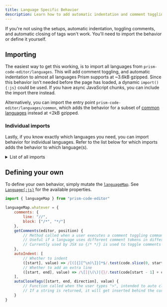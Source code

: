 ```yaml
---
title: Language Specific Behavior
description: Learn how to add automatic indentation and comment toggling.
---
```



If you're not using the setups, automatic indentation, toggling comments, and automatic closing of tags won't work. You'll need to import the behavior or define it yourself.

## Importing

The easiest way to get this working, is to import all languages from `prism-code-editor/languages`. This will add comment toggling, and automatic indentation to almost all languages Prism supports at ~3.6kB gzipped. Since this behavior isn't needed before the page has loaded, a dynamic `import(){:js}` could be used. If you have async JavaScript chunks, you can include the import there instead.

Alternatively, you can import the entry point `prism-code-editor/languages/common`, which adds the behavior for a subset of [common languages](https://github.com/FIameCaster/prism-code-editor/blob/main/package/src/languages/common.ts) instead at &lt;2kB gzipped.

### Individual imports

Lastly, if you know exactly which languages you need, you can import behavior for individual languages. Refer to the list below for which imports adds the behavior to which language(s).

<details>
	<summary>List of all imports</summary>

	The import for `ada` would be `prism-code-editor/languages/ada` for example. This list is **not** for Prism grammars.

	<table>
		<thead>
			<tr><th>Import</th><th>Languages/aliases added</th></tr>
		</thead>
		<tbody>
			<tr><td>`abap`</td><td>`abap`</td></tr>
			<tr><td>`abnf`</td><td>`abnf`</td></tr>
			<tr><td>`actionscript`</td><td>`actionscript`</td></tr>
			<tr><td>`ada`</td><td>`ada`</td></tr>
			<tr><td>`agda`</td><td>`agda`</td></tr>
			<tr><td>`al`</td><td>`al`</td></tr>
			<tr><td>`antlr4`</td><td>`g4`, and `antlr4`</td></tr>
			<tr><td>`apacheconf`</td><td>`apacheconf`</td></tr>
			<tr><td>`apex`</td><td>`apex`</td></tr>
			<tr><td>`apl`</td><td>`apl`</td></tr>
			<tr><td>`applescript`</td><td>`applescript`</td></tr>
			<tr><td>`aql`</td><td>`aql`</td></tr>
			<tr><td>`arduino`</td><td>`ino`, and `arduino`</td></tr>
			<tr><td>`arff`</td><td>`arff`</td></tr>
			<tr><td>`arturo`</td><td>`art`, and `arturo`</td></tr>
			<tr><td>`asciidoc`</td><td>`adoc`, and `asciidoc`</td></tr>
			<tr><td>`asm`</td><td>`arm-asm`, `armasm`, `asm6502`, `asmatmel`, and `nasm`</td></tr>
			<tr><td>`aspnet`</td><td>`aspnet`</td></tr>
			<tr><td>`autohotkey`</td><td>`autohotkey`</td></tr>
			<tr><td>`autoit`</td><td>`autoit`</td></tr>
			<tr><td>`avisynth`</td><td>`avs`, and `avisynth`</td></tr>
			<tr><td>`avro-idl`</td><td>`avdl`, and `avro-idl`</td></tr>
			<tr><td>`awk`</td><td>`awk`</td></tr>
			<tr><td>`bash`</td><td>`sh`, `shell`, and `bash`</td></tr>
			<tr><td>`basic`</td><td>`basic`</td></tr>
			<tr><td>`batch`</td><td>`batch`</td></tr>
			<tr><td>`bbj`</td><td>`bbj`</td></tr>
			<tr><td>`bicep`</td><td>`bicep`</td></tr>
			<tr><td>`birb`</td><td>`birb`</td></tr>
			<tr><td>`bison`</td><td>`bison`</td></tr>
			<tr><td>`bqn`</td><td>`bqn`</td></tr>
			<tr><td>`brightscript`</td><td>`brightscript`</td></tr>
			<tr><td>`bro`</td><td>`bro`</td></tr>
			<tr><td>`bsl`</td><td>`bsl`</td></tr>
			<tr><td>`cfscript`</td><td>`cfscript`</td></tr>
			<tr><td>`chaiscript`</td><td>`chaiscript`</td></tr>
			<tr><td>`cil`</td><td>`cil`</td></tr>
			<tr><td>`cilk`</td><td>`cilk-c`, `cilkc`, `cilk`, `cilk-cpp`, and `cilkcpp`</td></tr>
			<tr><td>`clike`</td><td>`clike`, `js`, `javascript`, `ts`, `typescript`, `java`, `cs`, `csharp`, `c`, `cpp`, `go`, `d`, `dart`, `flow`, and `haxe`</td></tr>
			<tr><td>`clojure`</td><td>`clojure`</td></tr>
			<tr><td>`cmake`</td><td>`cmake`</td></tr>
			<tr><td>`cobol`</td><td>`cobol`</td></tr>
			<tr><td>`coffeescript`</td><td>`coffee`, and `coffeescript`</td></tr>
			<tr><td>`concurnas`</td><td>`conc`, and `concurnas`</td></tr>
			<tr><td>`cooklang`</td><td>`cooklang`</td></tr>
			<tr><td>`coq`</td><td>`coq`</td></tr>
			<tr><td>`cshtml`</td><td>`razor`, and `cshtml`</td></tr>
			<tr><td>`css`</td><td>`css`, `less`, `scss`, and `sass`</td></tr>
			<tr><td>`cue`</td><td>`cue`</td></tr>
			<tr><td>`cypher`</td><td>`cypher`</td></tr>
			<tr><td>`dataweave`</td><td>`dataweave`</td></tr>
			<tr><td>`dax`</td><td>`dax`</td></tr>
			<tr><td>`dhall`</td><td>`dhall`</td></tr>
			<tr><td>`django`</td><td>`jinja2`, and `django`</td></tr>
			<tr><td>`dns-zone-file`</td><td>`dns-zone`, and `dns-zone-file`</td></tr>
			<tr><td>`docker`</td><td>`dockerfile`, and `docker`</td></tr>
			<tr><td>`dot`</td><td>`gv`, and `dot`</td></tr>
			<tr><td>`ebnf`</td><td>`ebnf`</td></tr>
			<tr><td>`editorconfig`</td><td>`editorconfig`</td></tr>
			<tr><td>`eiffel`</td><td>`eiffel`</td></tr>
			<tr><td>`ejs`</td><td>`ejs`</td></tr>
			<tr><td>`elixir`</td><td>`elixir`</td></tr>
			<tr><td>`elm`</td><td>`elm`</td></tr>
			<tr><td>`erb`</td><td>`erb`</td></tr>
			<tr><td>`erlang`</td><td>`erlang`</td></tr>
			<tr><td>`etlua`</td><td>`etlua`</td></tr>
			<tr><td>`excel-formula`</td><td>`xlsx`, `xls`, and `excel-formula`</td></tr>
			<tr><td>`factor`</td><td>`factor`</td></tr>
			<tr><td>`false`</td><td>`false`</td></tr>
			<tr><td>`firestore-security-rules`</td><td>`firestore-security-rules`</td></tr>
			<tr><td>`fortran`</td><td>`fortran`</td></tr>
			<tr><td>`fsharp`</td><td>`fsharp`</td></tr>
			<tr><td>`ftl`</td><td>`ftl`</td></tr>
			<tr><td>`gap`</td><td>`gap`</td></tr>
			<tr><td>`gcode`</td><td>`gcode`</td></tr>
			<tr><td>`gdscript`</td><td>`gdscript`</td></tr>
			<tr><td>`gettext`</td><td>`gettext`</td></tr>
			<tr><td>`gherkin`</td><td>`gherkin`</td></tr>
			<tr><td>`git`</td><td>`git`</td></tr>
			<tr><td>`glsl`</td><td>`glsl`, and `hlsl`</td></tr>
			<tr><td>`gml`</td><td>`gamemakerlanguage`, and `gml`</td></tr>
			<tr><td>`gn`</td><td>`gni`, and `gn`</td></tr>
			<tr><td>`go-module`</td><td>`go-mod`, and `go-module`</td></tr>
			<tr><td>`gradle`</td><td>`gradle`</td></tr>
			<tr><td>`graphql`</td><td>`graphql`</td></tr>
			<tr><td>`groovy`</td><td>`groovy`</td></tr>
			<tr><td>`haml`</td><td>`haml`</td></tr>
			<tr><td>`handlebars`</td><td>`mustache`, `hbs`, and `handlebars`</td></tr>
			<tr><td>`haskell`</td><td>`idr`, `idris`, `hs`, `haskell`, `purs`, and `purescript`</td></tr>
			<tr><td>`hcl`</td><td>`hcl`</td></tr>
			<tr><td>`hoon`</td><td>`hoon`</td></tr>
			<tr><td>`html`</td><td>`markup`, `html`, `markdown`, and `md`</td></tr>
			<tr><td>`ichigojam`</td><td>`ichigojam`</td></tr>
			<tr><td>`icon`</td><td>`icon`</td></tr>
			<tr><td>`iecst`</td><td>`iecst`</td></tr>
			<tr><td>`ignore`</td><td>`npmignore`, `hgignore`, `gitignore`, and `ignore`</td></tr>
			<tr><td>`inform7`</td><td>`inform7`</td></tr>
			<tr><td>`ini`</td><td>`ini`</td></tr>
			<tr><td>`io`</td><td>`io`</td></tr>
			<tr><td>`j`</td><td>`j`</td></tr>
			<tr><td>`jolie`</td><td>`jolie`</td></tr>
			<tr><td>`jq`</td><td>`jq`</td></tr>
			<tr><td>`json`</td><td>`json`, `json5`, and `jsonp`</td></tr>
			<tr><td>`jsx`</td><td>`jsx`, and `tsx`</td></tr>
			<tr><td>`julia`</td><td>`julia`</td></tr>
			<tr><td>`keepalived`</td><td>`keepalived`</td></tr>
			<tr><td>`keyman`</td><td>`keyman`</td></tr>
			<tr><td>`kotlin`</td><td>`kts`, `kt`, and `kotlin`</td></tr>
			<tr><td>`kumir`</td><td>`kumir`</td></tr>
			<tr><td>`kusto`</td><td>`kusto`</td></tr>
			<tr><td>`latex`</td><td>`context`, `tex`, and `latex`</td></tr>
			<tr><td>`latte`</td><td>`latte`</td></tr>
			<tr><td>`lilypond`</td><td>`ly`, and `lilypond`</td></tr>
			<tr><td>`linker-script`</td><td>`ld`, and `linker-script`</td></tr>
			<tr><td>`liquid`</td><td>`liquid`</td></tr>
			<tr><td>`lisp`</td><td>`emacs-lisp`, `emacs`, `elisp`, and `lisp`</td></tr>
			<tr><td>`livescript`</td><td>`livescript`</td></tr>
			<tr><td>`llvm`</td><td>`llvm`</td></tr>
			<tr><td>`lolcode`</td><td>`lolcode`</td></tr>
			<tr><td>`lua`</td><td>`lua`</td></tr>
			<tr><td>`magma`</td><td>`magma`</td></tr>
			<tr><td>`makefile`</td><td>`makefile`</td></tr>
			<tr><td>`mata`</td><td>`mata`</td></tr>
			<tr><td>`matlab`</td><td>`matlab`</td></tr>
			<tr><td>`maxscript`</td><td>`maxscript`</td></tr>
			<tr><td>`mel`</td><td>`mel`</td></tr>
			<tr><td>`mermaid`</td><td>`mermaid`</td></tr>
			<tr><td>`metafont`</td><td>`metafont`</td></tr>
			<tr><td>`mizar`</td><td>`mizar`</td></tr>
			<tr><td>`mongodb`</td><td>`mongodb`</td></tr>
			<tr><td>`monkey`</td><td>`monkey`</td></tr>
			<tr><td>`moonscript`</td><td>`moon`, and `moonscript`</td></tr>
			<tr><td>`n1ql`</td><td>`n1ql`</td></tr>
			<tr><td>`n4js`</td><td>`n4jsd`, and `n4js`</td></tr>
			<tr><td>`nand2tetris-hdl`</td><td>`nand2tetris-hdl`</td></tr>
			<tr><td>`naniscript`</td><td>`nani`, and `naniscript`</td></tr>
			<tr><td>`neon`</td><td>`neon`</td></tr>
			<tr><td>`nevod`</td><td>`nevod`</td></tr>
			<tr><td>`nginx`</td><td>`nginx`</td></tr>
			<tr><td>`nim`</td><td>`nim`</td></tr>
			<tr><td>`nix`</td><td>`nix`</td></tr>
			<tr><td>`nsis`</td><td>`nsis`</td></tr>
			<tr><td>`objectivec`</td><td>`objc`, and `objectivec`</td></tr>
			<tr><td>`ocaml`</td><td>`ocaml`</td></tr>
			<tr><td>`odin`</td><td>`odin`</td></tr>
			<tr><td>`opencl`</td><td>`opencl`</td></tr>
			<tr><td>`openqasm`</td><td>`qasm`, and `openqasm`</td></tr>
			<tr><td>`oz`</td><td>`oz`</td></tr>
			<tr><td>`parigp`</td><td>`parigp`</td></tr>
			<tr><td>`parser`</td><td>`parser`</td></tr>
			<tr><td>`pascal`</td><td>`pascaligo`, `objectpascal`, and `pascal`</td></tr>
			<tr><td>`peoplecode`</td><td>`pcode`, and `peoplecode`</td></tr>
			<tr><td>`perl`</td><td>`perl`</td></tr>
			<tr><td>`php`</td><td>`php`</td></tr>
			<tr><td>`plant-uml`</td><td>`plantuml`, and `plant-uml`</td></tr>
			<tr><td>`powerquery`</td><td>`mscript`, `pq`, and `powerquery`</td></tr>
			<tr><td>`powershell`</td><td>`powershell`</td></tr>
			<tr><td>`processing`</td><td>`processing`</td></tr>
			<tr><td>`prolog`</td><td>`prolog`</td></tr>
			<tr><td>`promql`</td><td>`promql`</td></tr>
			<tr><td>`properties`</td><td>`properties`</td></tr>
			<tr><td>`protobuf`</td><td>`protobuf`</td></tr>
			<tr><td>`psl`</td><td>`psl`</td></tr>
			<tr><td>`pug`</td><td>`pug`</td></tr>
			<tr><td>`puppet`</td><td>`puppet`</td></tr>
			<tr><td>`pure`</td><td>`pure`</td></tr>
			<tr><td>`purebasic`</td><td>`pbfasm`, and `purebasic`</td></tr>
			<tr><td>`python`</td><td>`rpy`, `renpy`, `py`, and `python`</td></tr>
			<tr><td>`q`</td><td>`q`</td></tr>
			<tr><td>`qml`</td><td>`qml`</td></tr>
			<tr><td>`qore`</td><td>`qore`</td></tr>
			<tr><td>`qsharp`</td><td>`qs`, and `qsharp`</td></tr>
			<tr><td>`r`</td><td>`r`</td></tr>
			<tr><td>`reason`</td><td>`reason`</td></tr>
			<tr><td>`rego`</td><td>`rego`</td></tr>
			<tr><td>`rescript`</td><td>`res`, and `rescript`</td></tr>
			<tr><td>`rest`</td><td>`rest`</td></tr>
			<tr><td>`rip`</td><td>`rip`</td></tr>
			<tr><td>`roboconf`</td><td>`roboconf`</td></tr>
			<tr><td>`robotframework`</td><td>`robot`, and `robotframework`</td></tr>
			<tr><td>`ruby`</td><td>`crystal`, `rb`, and `ruby`</td></tr>
			<tr><td>`rust`</td><td>`rust`</td></tr>
			<tr><td>`sas`</td><td>`sas`</td></tr>
			<tr><td>`scala`</td><td>`scala`</td></tr>
			<tr><td>`scheme`</td><td>`racket`, and `scheme`</td></tr>
			<tr><td>`smali`</td><td>`smali`</td></tr>
			<tr><td>`smalltalk`</td><td>`smalltalk`</td></tr>
			<tr><td>`smarty`</td><td>`smarty`</td></tr>
			<tr><td>`sml`</td><td>`smlnj`, and `sml`</td></tr>
			<tr><td>`solidity`</td><td>`sol`, and `solidity`</td></tr>
			<tr><td>`solution-file`</td><td>`sln`, and `solution-file`</td></tr>
			<tr><td>`soy`</td><td>`soy`</td></tr>
			<tr><td>`splunk-spl`</td><td>`splunk-spl`</td></tr>
			<tr><td>`sqf`</td><td>`sqf`</td></tr>
			<tr><td>`sql`</td><td>`plsql`, and `sql`</td></tr>
			<tr><td>`squirrel`</td><td>`squirrel`</td></tr>
			<tr><td>`stan`</td><td>`stan`</td></tr>
			<tr><td>`stata`</td><td>`stata`</td></tr>
			<tr><td>`stylus`</td><td>`stylus`</td></tr>
			<tr><td>`supercollider`</td><td>`sclang`, and `supercollider`</td></tr>
			<tr><td>`swift`</td><td>`swift`</td></tr>
			<tr><td>`systemd`</td><td>`systemd`</td></tr>
			<tr><td>`tcl`</td><td>`tcl`</td></tr>
			<tr><td>`textile`</td><td>`textile`</td></tr>
			<tr><td>`toml`</td><td>`toml`</td></tr>
			<tr><td>`tremor`</td><td>`trickle`, `troy`, and `tremor`</td></tr>
			<tr><td>`tt2`</td><td>`tt2`</td></tr>
			<tr><td>`turtle`</td><td>`rq`, `sparql`, `trig`, and `turtle`</td></tr>
			<tr><td>`twig`</td><td>`twig`</td></tr>
			<tr><td>`typoscript`</td><td>`tsconfig`, and `typoscript`</td></tr>
			<tr><td>`unrealscript`</td><td>`uc`, `uscript`, and `unrealscript`</td></tr>
			<tr><td>`uorazor`</td><td>`uorazor`</td></tr>
			<tr><td>`v`</td><td>`v`</td></tr>
			<tr><td>`vala`</td><td>`vala`</td></tr>
			<tr><td>`vbnet`</td><td>`vbnet`</td></tr>
			<tr><td>`velocity`</td><td>`velocity`</td></tr>
			<tr><td>`verilog`</td><td>`verilog`</td></tr>
			<tr><td>`vhdl`</td><td>`vhdl`</td></tr>
			<tr><td>`vim`</td><td>`vim`</td></tr>
			<tr><td>`visual-basic`</td><td>`vba`, `vb`, and `visual-basic`</td></tr>
			<tr><td>`warpscript`</td><td>`warpscript`</td></tr>
			<tr><td>`wasm`</td><td>`wasm`</td></tr>
			<tr><td>`web-idl`</td><td>`webidl`, and `web-idl`</td></tr>
			<tr><td>`wgsl`</td><td>`wgsl`</td></tr>
			<tr><td>`wiki`</td><td>`wiki`</td></tr>
			<tr><td>`wolfram`</td><td>`nb`, `wl`, `mathematica`, and `wolfram`</td></tr>
			<tr><td>`wren`</td><td>`wren`</td></tr>
			<tr><td>`xeora`</td><td>`xeoracube`, and `xeora`</td></tr>
			<tr><td>`xml`</td><td>`xml`, `ssml`, `atom`, `rss`, `mathml`, and `svg`</td></tr>
			<tr><td>`xojo`</td><td>`xojo`</td></tr>
			<tr><td>`xquery`</td><td>`xquery`</td></tr>
			<tr><td>`yaml`</td><td>`yml`, and `yaml`</td></tr>
			<tr><td>`yang`</td><td>`yang`</td></tr>
			<tr><td>`zig`</td><td>`zig`</td></tr>
		</tbody>
	</table>
</details>

## Defining your own

To define your own behavior, simply mutate the [`languageMap`](/api-reference/index/v-languagemap). See [`Language{:js}`](/api-reference/index/t-language) for the available properties.

```js editor
import { languageMap } from "prism-code-editor"

languageMap.whatever = {
	comments: {
		line: "//",
		block: ["/*", "*/"]
	},
	getComments(editor, position) {
		// Method called when a user executes a comment toggling command
		// Useful if a language uses different comment tokens in different contexts
		// Currently used by JSX so {/* */} is used to toggle comments in JSX contexts
	},
	autoIndent: [
		// Whether to indent
		([start], value) => /[([{][^\n)\]}]*$/.test(code.slice(0, start)),
		// Whether to add an extra line
		([start, end], value) => /\[]|\(\)|{}/.test(code[start - 1] + code[end])
	],
	autoCloseTags([start, end, direction], value) {
		// Function called when the user types ">", intended to auto close tags.
		// If a string is returned, it will get inserted behind the cursor.
	}
}
```
